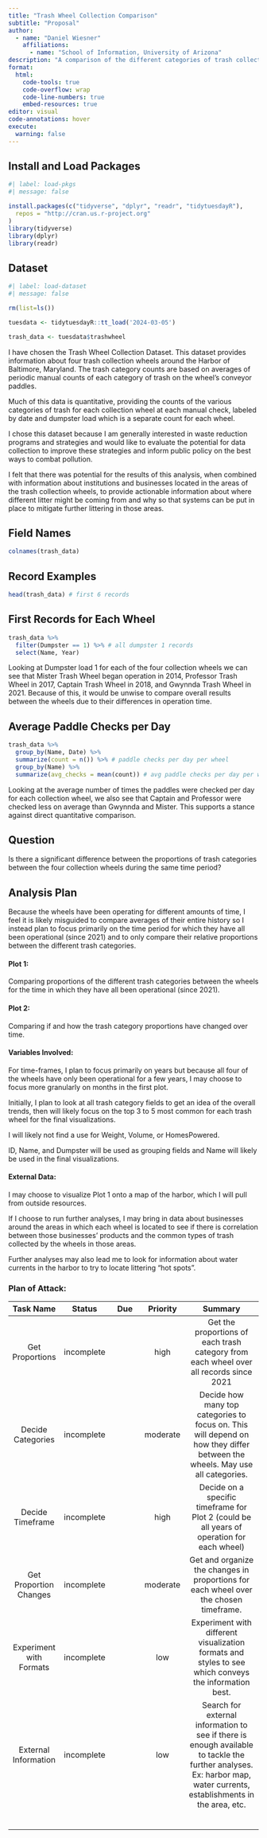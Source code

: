 ```yaml
---
title: "Trash Wheel Collection Comparison"
subtitle: "Proposal"
author:
  - name: "Daniel Wiesner"
    affiliations:
      - name: "School of Information, University of Arizona"
description: "A comparison of the different categories of trash collected by four trash collection wheels in the Baltimore Harbor."
format:
  html:
    code-tools: true
    code-overflow: wrap
    code-line-numbers: true
    embed-resources: true
editor: visual
code-annotations: hover
execute:
  warning: false
---
```


## Install and Load Packages

```r
#| label: load-pkgs
#| message: false

install.packages(c("tidyverse", "dplyr", "readr", "tidytuesdayR"),
  repos = "http://cran.us.r-project.org"
)
library(tidyverse)
library(dplyr)
library(readr)
```

## Dataset

```r
#| label: load-dataset
#| message: false

rm(list=ls())

tuesdata <- tidytuesdayR::tt_load('2024-03-05')

trash_data <- tuesdata$trashwheel

```

I have chosen the Trash Wheel Collection Dataset. This dataset provides information about four trash collection wheels around the Harbor of Baltimore, Maryland. The trash category counts are based on averages of periodic manual counts of each category of trash on the wheel's conveyor paddles.

Much of this data is quantitative, providing the counts of the various categories of trash for each collection wheel at each manual check, labeled by date and dumpster load which is a separate count for each wheel.

I chose this dataset because I am generally interested in waste reduction programs and strategies and would like to evaluate the potential for data collection to improve these strategies and inform public policy on the best ways to combat pollution.

I felt that there was potential for the results of this analysis, when combined with information about institutions and businesses located in the areas of the trash collection wheels, to provide actionable information about where different litter might be coming from and why so that systems can be put in place to mitigate further littering in those areas.

## Field Names

```r
colnames(trash_data)
```

## Record Examples

```r
head(trash_data) # first 6 records
```

## First Records for Each Wheel

```r
trash_data %>%
  filter(Dumpster == 1) %>% # all dumpster 1 records
  select(Name, Year)
```

Looking at Dumpster load 1 for each of the four collection wheels we can see that Mister Trash Wheel began operation in 2014, Professor Trash Wheel in 2017, Captain Trash Wheel in 2018, and Gwynnda Trash Wheel in 2021. Because of this, it would be unwise to compare overall results between the wheels due to their differences in operation time.

## Average Paddle Checks per Day

```r
trash_data %>% 
  group_by(Name, Date) %>%
  summarize(count = n()) %>% # paddle checks per day per wheel
  group_by(Name) %>%
  summarize(avg_checks = mean(count)) # avg paddle checks per day per wheel
```

Looking at the average number of times the paddles were checked per day for each collection wheel, we also see that Captain and Professor were checked less on average than Gwynnda and Mister. This supports a stance against direct quantitative comparison.

## Question

Is there a significant difference between the proportions of trash categories between the four collection wheels during the same time period?

## Analysis Plan

Because the wheels have been operating for different amounts of time, I feel it is likely misguided to compare averages of their entire history so I instead plan to focus primarily on the time period for which they have all been operational (since 2021) and to only compare their relative proportions between the different trash categories.

#### Plot 1:

Comparing proportions of the different trash categories between the wheels for the time in which they have all been operational (since 2021).

#### Plot 2:

Comparing if and how the trash category proportions have changed over time.

#### Variables Involved:

For time-frames, I plan to focus primarily on years but because all four of the wheels have only been operational for a few years, I may choose to focus more granularly on months in the first plot.

Initially, I plan to look at all trash category fields to get an idea of the overall trends, then will likely focus on the top 3 to 5 most common for each trash wheel for the final visualizations.

I will likely not find a use for Weight, Volume, or HomesPowered.

ID, Name, and Dumpster will be used as grouping fields and Name will likely be used in the final visualizations.

#### External Data:

I may choose to visualize Plot 1 onto a map of the harbor, which I will pull from outside resources.

If I choose to run further analyses, I may bring in data about businesses around the areas in which each wheel is located to see if there is correlation between those businesses' products and the common types of trash collected by the wheels in those areas.

Further analyses may also lead me to look for information about water currents in the harbor to try to locate littering "hot spots".

### Plan of Attack:

|        Task Name        |   Status   | Due | Priority |                                                                               Summary                                                                                |
|:----------:|:----------:|:----------:|:----------:|:-----------------------:|
|     Get Proportions     | incomplete |     |   high   |                                        Get the proportions of each trash category from each wheel over all records since 2021                                        |
|    Decide Categories    | incomplete |     | moderate |                     Decide how many top categories to focus on. This will depend on how they differ between the wheels. May use all categories.                      |
|    Decide Timeframe     | incomplete |     |   high   |                                      Decide on a specific timeframe for Plot 2 (could be all years of operation for each wheel)                                      |
| Get Proportion Changes  | incomplete |     | moderate |                                        Get and organize the changes in proportions for each wheel over the chosen timeframe.                                         |
| Experiment with Formats | incomplete |     |   low    |                                Experiment with different visualization formats and styles to see which conveys the information best.                                 |
|  External Information   | incomplete |     |   low    | Search for external information to see if there is enough available to tackle the further analyses. Ex: harbor map, water currents, establishments in the area, etc. |
|                         |            |     |          |                                                                                                                                                                      |
|                         |            |     |          |                                                                                                                                                                      |
|                         |            |     |          |                                                                                                                                                                      |
|                         |            |     |          |                                                                                                                                                                      |
|                         |            |     |          |                                                                                                                                                                      |
|                         |            |     |          |                                                                                                                                                                      |
